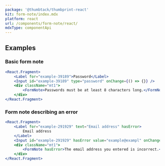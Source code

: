 ```yaml
---
package: '@thumbtack/thumbprint-react'
kit: form-note/index.mdx
platform: react
url: /components/form-note/react/
mdxType: componentApi
---
```


## Examples

### Basic form note

```jsx
<React.Fragment>
    <Label for="example-39189">Password</Label>
    <Input id="example-39189" type="password" onChange={() => {}} />
    <div className="mt1">
        <FormNote>Passwords must be at least 8 characters long.</FormNote>
    </div>
</React.Fragment>
```

### Form note describing an error

```jsx
<React.Fragment>
    <Label for="example-291929" text="Email address" hasError>
        Email address
    </Label>
    <Input id="example-291929" hasError value="example@exampl" onChange={() => {}} />
    <div className="mt1">
        <FormNote hasError>The email address you entered is incorrect.</FormNote>
    </div>
</React.Fragment>
```
